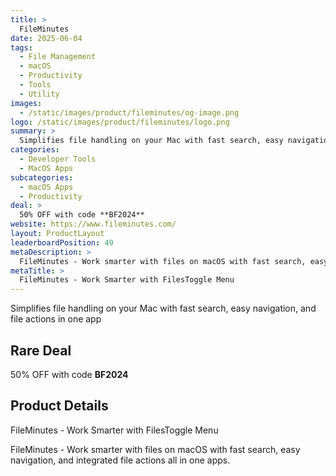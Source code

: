 ```yaml
---
title: >
  FileMinutes
date: 2025-06-04
tags:
  - File Management
  - macOS
  - Productivity
  - Tools
  - Utility
images:
  - /static/images/product/fileminutes/og-image.png
logo: /static/images/product/fileminutes/logo.png
summary: >
  Simplifies file handling on your Mac with fast search, easy navigation, and file actions in one app
categories:
  - Developer Tools
  - MacOS Apps
subcategories:
  - macOS Apps
  - Productivity
deal: >
  50% OFF with code **BF2024**
website: https://www.fileminutes.com/
layout: ProductLayout
leaderboardPosition: 49
metaDescription: >
  FileMinutes - Work smarter with files on macOS with fast search, easy navigation, and integrated file actions all in one apps.
metaTitle: >
  FileMinutes - Work Smarter with FilesToggle Menu
---
```

Simplifies file handling on your Mac with fast search, easy navigation, and file actions in one app

## Rare Deal

50% OFF with code **BF2024**

## Product Details

FileMinutes - Work Smarter with FilesToggle Menu

FileMinutes - Work smarter with files on macOS with fast search, easy navigation, and integrated file actions all in one apps.

